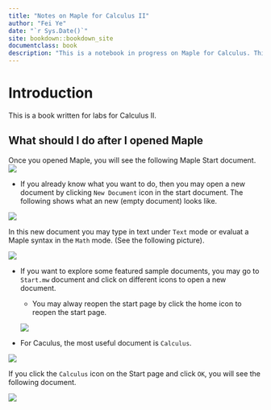 ```yaml
--- 
title: "Notes on Maple for Calculus II"
author: "Fei Ye"
date: "`r Sys.Date()`"
site: bookdown::bookdown_site
documentclass: book
description: "This is a notebook in progress on Maple for Calculus. This notebook was created using bookdown"
---
```




# Introduction {-}

This is a book written for labs for Calculus II.

## What should I do after I opened Maple {-}

Once you opened Maple, you will see the following Maple Start document.
![](figs/Maple-Start.png)

- If you already know what you want to do, then you may open a new document by clicking `New Document` icon in the start document. The following shows what an new (empty document) looks like.

![](figs/Maple-New-Doc.png)

In this new document you may type in text under `Text` mode or evaluat a Maple syntax in the `Math` mode. (See the following picture).

![](figs/Text-Math-Mode.png)


- If you want to explore some featured sample documents, you may go to `Start.mw` document and click on different icons to open a new document. 

  - You may alway reopen the start page by click the home icon to reopen the start page.
  
  ![](figs/Home-reopen-start-page.png)


- For Caculus, the most useful document is `Calculus`. 

![](figs/Start-Page-Calculus.png)

If you click the `Calculus` icon on the Start page and click `OK`, you will see the following document.

![](figs/Calculus-Doc.png)

